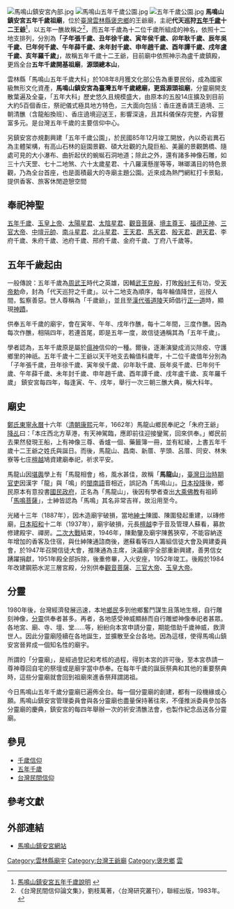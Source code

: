 {{主條目消歧義|本條目介紹位於臺灣雲林縣褒忠鄉的五年千歲廟。關於其他地方的同名宮廟，請見[[鎮安宮|鎮安宮]]。}}

{{東亞廟宇
| name = 馬鳴山鎮安宮五年千歲祖廟
| img = File:馬鳴山鎮安宮.jpg
| img_capt = 鎮安宮三川殿
| location = [[雲林縣|雲林縣]][[褒忠鄉|褒忠鄉]]馬鳴村鎮安路31號
| coordinates ={{coord|23|41|59.06|N|120|16|41.63|E|display=title,inline}}
| god = [[五年千歲十二王爺|五年千歲十二王爺]]
| open_year =  明[[永曆_(南明)|永曆]]十六年（1662年)
| cere_date = 
}}
{{TW monument
|name=馬鳴山五年千歲大科
|formername=
|image=
|imagename=
|othername=
|formalname=馬鳴山鎮安宮管理委員會
|level=民俗
|class=重要民俗
|time=
|destroyed=
|date=2019年8月1日
|material=
|location=雲林縣
|when=
|quantity=
|website=[http://www.royal-lords.org.tw/ 馬鳴山鎮安宮]
|reg_url=https://nchdb.boch.gov.tw/assets/advanceSearch/folklore/20190807000003
}} 
{{TW monument
|name=馬鳴山五年千歲五年大科
|formername=
|image=
|imagename=
|othername=
|formalname=馬鳴山鎮安宮管理委員會
|level=民俗
|class=民俗
|time=
|destroyed=
|date=2015年9月15日
|material=
|location=雲林縣
|when=
|quantity=
|website=
|reg_url=https://nchdb.boch.gov.tw/assets/overview/folklore/20180606000001
}} 
[[File:馬鳴山鎮安宮內部.jpg|thumb]]
[[File:馬鳴山五年千歲公園.jpg|thumb]]
[[File:五年千歲公園.jpg|thumb]]
'''馬鳴山鎮安宮五年千歲祖廟'''，位於[[臺灣|臺灣]][[雲林縣|雲林縣]][[褒忠鄉|褒忠鄉]]的王爺廟，主祀'''代天巡狩[[五年千歲|五年千歲]]十二王爺'''<ref>[http://sparc.nfu.edu.tw/~myth/94b/94b_03b.htm 馬鳴山鎮安宮五年千歲說明] {{webarchive|url=https://web.archive.org/web/20141219195852/http://sparc.nfu.edu.tw/~myth/94b/94b_03b.htm |date=2014-12-19 }}</ref>，以五年一醮故稱之<ref name=劉枝萬>《台灣民間信仰論文集》，劉枝萬著，〈台灣研究叢刊〉，聯經出版，1983年。</ref>，而五年千歲為十二位千歲所組成的神名，依照十二地支排列，分別為'''「子年張千歲、丑年徐千歲、寅年侯千歲、卯年耿千歲、辰年吳千歲、巳年何千歲、午年薛千歲、未年封千歲、申年趙千歲、酉年譚千歲、戌年盧千歲、亥年羅千歲」'''，故稱五年千歲十二王爺，目前廟中依照神示為盧千歲鎮殿，更爲全台'''五年千歲開基祖廟'''，'''源頭總本山'''，

雲林縣「馬鳴山五年千歲大科」於108年8月獲文化部公告為重要民俗，成為國家級無形文化資產，'''馬鳴山鎮安宮為臺灣五年千歲總廟，更爲源頭祖廟'''，分靈廟開支散葉遍及全臺，「五年大科」歷史悠久且規模盛大，由原本的五股14庄擴及到目前大約5百個香庄，祭祀儀式極具地方特色，三大面向包括：香庄進香請王遶境、三朝清醮（含龍船換班）、香庄遶境迎送王，影響深遠，且其科儀保存完整，內容豐富多元。是台灣五年千歲的主要信仰中心。

另鎮安宮亦規劃興建「五年千歲公園」，於民國85年12月竣工開放，內以奇岩異石為主體架構，有高山石林的庭園景觀、碩大壯觀的九龍巨船、美麗的景觀鵲橋、隨處可見的大小瀑布、曲折起伏的蜿蜒石洞地道；除此之外，還有諸多神像石雕，如三十六天罡、七十二地煞、六十太歲星君、十八羅漢懸崖等等，琳瑯滿目的特色景觀，乃為全台首座，也是面積最大的寺廟主題公園。近來成為熱門網紅打卡景點，提供香客、旅客休閒遊憩空間

==奉祀神聖==
[[五年千歲|五年千歲]]、[[玉皇上帝|玉皇上帝]]、[[太陽星君|太陽星君]]、[[太陰星君|太陰星君]]、[[觀音菩薩|觀音菩薩]]、[[境主|境主尊王]]、[[福德正神|福德正神]]、[[三官大帝|三官大帝]]、[[中壇元帥|中壇元帥]]、[[南斗星君|南斗星君]]、[[北斗星君|北斗星君]]、[[王天君|王天君]]、[[馬天君|馬天君]]、[[殷郊|殷天君]]、[[玄壇元帥|趙天君]]、李府千歲、朱府千歲、池府千歲、邢府千歲、金府千歲、丁府八千歲等。

==五年千歲起由==
一般傳說：五年千歲為[[周武王|周武王]]時代之英雄，因輔[[武王克殷|武王克殷]]，打敗[[殷紂王|殷紂王]]有功，受[[天帝|天帝]][[勅|勅]]命，封為「代天巡狩之千歲」。以十二地支為順序，每年輪值降世，巡按人間，監察善惡。世人尊稱為「千歲爺」，並且至[[漢代|漢代]][[張道陵|張道陵]]天師倡行[[正一道|正一道]]時，顯現[[神蹟|神蹟]]。

供奉五年千歲的廟宇，會在寅年、午年、戌年作醮，每十二年間，三度作醮。因為每次作醮，相隔四年，若連首尾，即是五年一度，故信徒通稱其為「五年千歲」。

學者認為，五年千歲原是屬於[[瘟神|瘟神]]信仰的一種。爾後，逐漸演變成消災除疫、守護鄉里的神祇。五年千歲十二王爺以天干地支去輪值科歲年，十二位千歲值年分別為「子年張千歲，丑年徐千歲、寅年侯千歲、卯年耿千歲、辰年吳千歲、巳年何千歲、午年薛千歲、未年封千歲、申年趙千歲、酉年譚千歲、戌年盧千歲、亥年羅千歲」 鎮安宮每四年，每逢寅、午、戌年，舉行一次三朝三醮大典，稱大科年。

==廟史==
[[明鄭王朝|鄭氏東寧]][[永曆_(南明)|永曆]]十六年（[[清朝|清朝]][[康熙|康熙]]元年，1662年）馬龍山鄉民奉祀之「朱府王爺」[[降乩|降乩]]曰：「本庄西北方草港，有天神駕臨，應即前往迎接鑾駕，回來供奉。」鄉民前去果然發現王船，上有神像三尊、香爐一個、藥籤簿一冊，並有紅綾，上書五年千歲十二王爺之姓氏與誕日。而後，馬龍山、昌南、新厝、芋頭、呂厝、同安、林朱寮等七庄[[檀越|檀越]]鳩資建廟奉祀，祈求平安。

馬龍山因[[堪輿|堪輿]]學上有「馬龍相會」格，風水甚佳，故稱「'''馬龍山'''」，[[臺灣日治時期|臺灣日治時期]][[官吏|官吏]]因漢字「龍」與「鳴」的[[閩南語|閩南語]]音相近，誤記為「馬鳴山」。[[日本投降|日本投降]]後，鄉民原本有意投書[[國民政府|國民政府]]，正名為「馬龍山」，後因有學者查出[[大乘佛教|大乘佛教]]有祖師「[[馬鳴菩薩|馬鳴菩薩]]」，士紳皆認為「馬鳴」其名非常吉祥，故沿用至今。

光緒十三年（1887年），因木造廟宇破損，當地[[紳士|紳士]]陳國、陳圍發起重建，以磚修廟，[[日本|日本]][[昭和|昭和]]十二年（1937年），廟宇破損，元長[[檀越|檀越]]李于音及管理人蘇看，募款修建殿宇、禪房。[[二次大戰|二次大戰]]結束，1946年，陳勳鑒及廟宇陳舊狹窄，不能容納逐年增加的香客及住宿，與仕紳陳通諮商後，邀蘇看等四人籌組信徒大會及興建委員會，於1947年召開信徒大會，推陳通為主席，決議廟宇全部重新興建，善男信女踴躍捐獻，1951年殿全部拆除，後重修畢，入火安座，1952年竣工。後殿於1984年改建鋼筋水泥三層宮殿，分別供奉[[觀音菩薩|觀音菩薩]]、[[三官大帝|三官大帝]]、[[玉皇大帝|玉皇大帝]]。

==分靈==
1980年後，台灣經濟發展迅速，本地[[鄉民|鄉民]]多到他鄉奮鬥謀生且落地生根，自行雕刻神像，[[分靈|分靈]]供奉者甚多。再者，各地感受神威顯赫而自行雕塑神像奉祀者甚眾。各地宮、廟、寺、壇、堂……等，紛紛向本宮申請分靈，期能借助千歲神威，救濟世人。因此分靈廟陸續在各地誕生，並擴散至全台各地。因為這樣，使得馬鳴山鎮安宮晉昇成一個知名性的廟宇。

所謂的「分靈廟」，是經過登記和考核的過程，得到本宮的許可後，至本宮恭請一尊神尊回自宅的祭壇或是廟宇當中恭奉。在每年千歲的誕辰祭典和其他的重要祭典時，這些分靈廟就會回到祖廟來進香祭拜謂謁祖。

今日馬鳴山五年千歲分靈廟已遍佈全台。每一個分靈廟的創建，都有一段機緣或心願。馬鳴山鎮安宮管理委員會與各分靈廟也盡量保持著往來，不僅推派委員參加各分靈廟的慶典，鎮安宮的每四年舉辦一次的祈安清醮法會，也製作紀念品送各分靈廟。

==參見==
*[[千歲信仰|千歲信仰]]
*[[五年千歲|五年千歲]]
*[[台灣民間信仰|台灣民間信仰]]

== 參考文獻 ==
{{reflist}}

==外部連結==
*[http://www.royal-lords.org.tw/ 馬鳴山鎮安宮網站] {{Wayback|url=http://www.royal-lords.org.tw/ |date=20210427104952 }}

[[Category:雲林縣廟宇|Category:雲林縣廟宇]]
[[Category:台灣王爺廟|Category:台灣王爺廟]]
[[Category:褒忠鄉|Category:褒忠鄉]]
[[Category:保存中華民國古物的宗教場所|雲]]